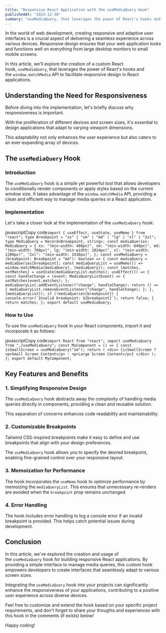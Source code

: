 ```yaml
---
title: "Responsive React Application with the useMediaQuery Hook"
publishedAt: "2023-12-30"
summary: "useMediaQuery, that leverages the power of React's hooks and the window.matchMedia API to facilitate responsive design in React applications."
---
```

In the world of web development, creating responsive and adaptive user interfaces is a crucial aspect of delivering a seamless experience across various devices. Responsive design ensures that your web application looks and functions well on everything from large desktop monitors to small mobile screens.

In this article, we'll explore the creation of a custom React hook, `useMediaQuery`, that leverages the power of React's hooks and the `window.matchMedia` API to facilitate responsive design in React applications.

## Understanding the Need for Responsiveness

Before diving into the implementation, let's briefly discuss why responsiveness is important.

With the proliferation of different devices and screen sizes, it's essential to design applications that adapt to varying viewport dimensions.

This adaptability not only enhances the user experience but also caters to an ever-expanding array of devices.

## The `useMediaQuery` Hook

### Introduction

The `useMediaQuery` hook is a simple yet powerful tool that allows developers to conditionally render components or apply styles based on the current window size. It takes advantage of the `window.matchMedia` API, providing a clean and efficient way to manage media queries in a React application.

### Implementation

Let's take a closer look at the implementation of the `useMediaQuery` hook:

javascriptCopy code``import { useEffect, useState, useMemo } from "react"; type Breakpoint = "xs" | "sm" | "md" | "lg" | "xl" | "2xl"; type MediaQuery = Record<Breakpoint, string>; const mediaQueries: MediaQuery = { xs: "(min-width: 480px)", sm: "(min-width: 640px)", md: "(min-width: 768px)", lg: "(min-width: 1024px)", xl: "(min-width: 1280px)", "2xl": "(min-width: 1536px)", }; const useMediaQuery = (breakpoint: Breakpoint = "md"): boolean => { const mediaQuery = mediaQueries[breakpoint]; const mediaQueryList = useMemo(() => window.matchMedia(mediaQuery), [mediaQuery]); const [matches, setMatches] = useState(mediaQueryList.matches); useEffect(() => { const handleChange = (event: MediaQueryListEvent) => { setMatches(event.matches); }; mediaQueryList.addEventListener("change", handleChange); return () => { mediaQueryList.removeEventListener("change", handleChange); }; }, [mediaQueryList]); if (!mediaQueries[breakpoint]) { console.error(`Invalid breakpoint: ${breakpoint}`); return false; } return matches; }; export default useMediaQuery;``

### How to Use

To use the `useMediaQuery` hook in your React components, import it and incorporate it as follows:

javascriptCopy code`import React from "react"; import useMediaQuery from "./useMediaQuery"; const MyComponent = () => { const isSmallScreen = useMediaQuery("sm"); return ( <div> {isSmallScreen ? <p>Small Screen Content</p> : <p>Large Screen Content</p>} </div> ); }; export default MyComponent;`

## Key Features and Benefits

### 1. Simplifying Responsive Design

The `useMediaQuery` hook abstracts away the complexity of handling media queries directly in components, providing a clean and reusable solution.

This separation of concerns enhances code readability and maintainability.

### 2. Customizable Breakpoints

Tailwind CSS-inspired breakpoints make it easy to define and use breakpoints that align with your design preferences.

The `useMediaQuery` hook allows you to specify the desired breakpoint, enabling fine-grained control over your responsive layout.

### 3. Memoization for Performance

The hook incorporates the `useMemo` hook to optimize performance by memoizing the `mediaQueryList`. This ensures that unnecessary re-renders are avoided when the `breakpoint` prop remains unchanged.

### 4. Error Handling

The hook includes error handling to log a console error if an invalid breakpoint is provided. This helps catch potential issues during development.

## Conclusion

In this article, we've explored the creation and usage of the `useMediaQuery` hook for building responsive React applications. By providing a simple interface to manage media queries, this custom hook empowers developers to create interfaces that seamlessly adapt to various screen sizes.

Integrating the `useMediaQuery` hook into your projects can significantly enhance the responsiveness of your applications, contributing to a positive user experience across diverse devices.

Feel free to customize and extend the hook based on your specific project requirements, and don't forget to share your thoughts and experiences with this hook in the comments (if exists) below!

Happy coding!